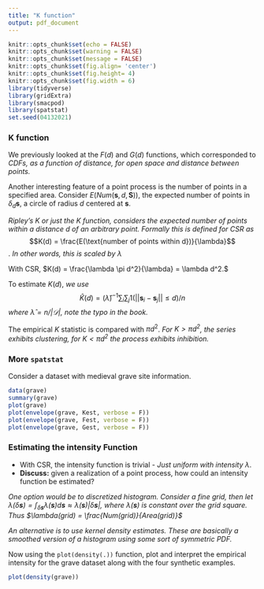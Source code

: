 ```yaml
---
title: "K function"
output: pdf_document
---
```


```r
knitr::opts_chunk$set(echo = FALSE)
knitr::opts_chunk$set(warning = FALSE)
knitr::opts_chunk$set(message = FALSE)
knitr::opts_chunk$set(fig.align= 'center')
knitr::opts_chunk$set(fig.height= 4)
knitr::opts_chunk$set(fig.width = 6)
library(tidyverse)
library(gridExtra)
library(smacpod)
library(spatstat)
set.seed(04132021)
```

### K function

We previously looked at the $F(d)$ and $G(d)$ functions, which corresponded to *CDFs, as a function of distance, for open space and distance between points.*

\vfill

Another interesting feature of a point process is the number of points in a specified area. Consider $E(Num(\boldsymbol{s},d,\boldsymbol{S}))$, the expected number of points in $\delta_d\boldsymbol{s}$, a circle of radius $d$ centered at $\boldsymbol{s}$.
\vfill

*Ripley's K or just the K function, considers the expected number of points within a distance $d$ of an arbitrary point. Formally this is defined for CSR as*
$$K(d) = \frac{E(\text{number of points within d})}{\lambda}$$.
*In other words, this is scaled by $\lambda$*
\vfill

With CSR, $K(d) = \frac{\lambda \pi d^2}{\lambda} = \lambda d^2.$
\vfill

To estimate $K(d)$, *we use*
$$\hat{K}(d) = (\hat{\lambda})^{-1}\sum_i \sum_j 1(||\boldsymbol{s}_i - \boldsymbol{s}_j|| \leq d)/n$$
*where $\hat{\lambda} = n / |\mathcal{D}|$, note the typo in the book.*
\vfill

The empirical $K$ statistic is compared with $\pi d^2$. *For $K > \pi d^2$, the series exhibits clustering, for $K < \pi d^2$ the process exhibits inhibition.*
\vfill

\newpage

###  More `spatstat`

Consider a dataset with medieval grave site information.
```r
data(grave)
summary(grave)
plot(grave)
plot(envelope(grave, Kest, verbose = F))
plot(envelope(grave, Fest, verbose = F))
plot(envelope(grave, Gest, verbose = F))
```
\vfill


### Estimating the intensity Function 

- With CSR, the intensity function is trivial - *Just uniform with intensity $\lambda$*.
\vfill
- __Discuss:__ given a realization of a point process, how could an intensity function be estimated?
\vfill

*One option would be to discretized histogram. Consider a fine grid, then let $\lambda(\delta \boldsymbol{s}) = \int_{\delta \boldsymbol{s}} \lambda(\boldsymbol{s}) d\boldsymbol{s} \approx \lambda(\boldsymbol{s}) |\delta \boldsymbol{s}|,$ where $\lambda(\boldsymbol{s})$ is constant over the grid square. Thus $\lambda(grid) = \frac{Num(grid)}{Area(grid)}$*
\vfill

*An alternative is to use kernel density estimates. These are basically a smoothed version of a histogram using some sort of symmetric PDF.*
\vfill

\newpage
Now using the `plot(density(.))` function, plot and interpret the empirical intensity for the grave dataset along with the four synthetic examples.

```r
plot(density(grave))
```


\vfill